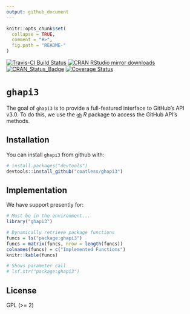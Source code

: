 ```yaml
---
output: github_document
---
```


<!-- README.md is generated from README.Rmd. Please edit that file -->

```r
knitr::opts_chunk$set(
  collapse = TRUE,
  comment = "#>",
  fig.path = "README-"
)
```


[![Travis-CI Build Status](https://travis-ci.org/coatless/ghapi3.svg?branch=master)](https://travis-ci.org/coatless/ghapi3)
[![CRAN RStudio mirror downloads](http://cranlogs.r-pkg.org/badges/ghapi3)](http://www.r-pkg.org/pkg/ghapi3)
[![CRAN\_Status\_Badge](http://www.r-pkg.org/badges/version/ghapi3)](https://cran.r-project.org/package=ghapi3)
[![Coverage Status](https://img.shields.io/codecov/c/github/coatless/ghapi3/master.svg)](https://codecov.io/github/coatless/ghapi3?branch=master)


# `ghapi3`

The goal of `ghapi3` is to provide a full-featured interface to GitHub's API v3.0.
To do this, we use the [`gh`](https://github.com/r-lib/gh) _R_ package to 
access the GitHub API's methods.

## Installation

You can install `ghapi3` from github with:

```r
# install.packages("devtools")
devtools::install_github("coatless/ghapi3")
```

## Implementation

We have support presently for:

```r
# Must be in the environment... 
library("ghapi3")

# Dynamically retrieve package functions
funcs = ls("package:ghapi3")
funcs = matrix(funcs, nrow = length(funcs))
colnames(funcs) = c("Implemented Functions")
knitr::kable(funcs)

# Shows parameter call
# lsf.str("package:ghapi3")
```


## License

GPL (>= 2)
